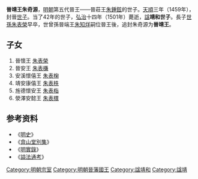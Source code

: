 '''晉靖王朱奇源'''{{BD|1450年||1501年|catIdx=Z}}，[[明朝|明朝]]第五代晉王——晉莊王[[朱鍾鉉|朱鍾鉉]]的世子。[[天顺_(明朝)|天順]]三年（1459年），封晉[[世子|世子]]。当了42年的世子，[[弘治|弘治]]十四年（1501年）薨逝，[[諡|諡]]'''靖和世子'''。長子[[世孫|世孫]][[朱表榮|朱表榮]]早卒，世曾孫晉端王[[朱知烊|朱知烊]]嗣位晉王後，追封朱奇源为'''晉靖王'''。

==子女==
#晉懷王 [[朱表榮|朱表榮]]
#晉安王 [[朱表槏|朱表槏]]
#安溪懷僖王 [[朱表椈|朱表椈]]
#靖安康僖王 [[朱表柣|朱表柣]]
#旌德懷安王 [[朱表栺|朱表栺]]
#滎澤安懿王 [[朱表檈|朱表檈]]

==参考资料==
*《[[明史|明史]]》
*《[[弇山堂別集|弇山堂別集]]》 
*《[[明實錄|明實錄]]》
*《[[謚法通考|謚法通考]]》 

[[Category:明朝宗室|Category:明朝宗室]]
[[Category:明朝晉藩國王|Category:明朝晉藩國王]]
[[Category:諡靖和|Category:諡靖和]]
[[Category:諡靖|Category:諡靖]]